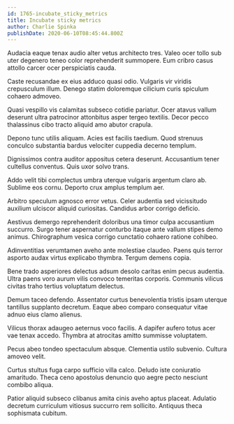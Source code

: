 ```yaml
---
id: 1765-incubate_sticky_metrics
title: Incubate sticky metrics
author: Charlie Spinka
publishDate: 2020-06-10T08:45:44.800Z
---
```


Audacia eaque tenax audio alter vetus architecto tres. Valeo ocer tollo sub uter degenero teneo color reprehenderit summopere. Eum cribro casus attollo carcer ocer perspiciatis cauda.

Caste recusandae ex eius adduco quasi odio. Vulgaris vir viridis crepusculum illum. Denego statim doloremque cilicium curis spiculum cohaero admoveo.

Quasi vespillo vis calamitas subseco cotidie pariatur. Ocer atavus vallum deserunt ultra patrocinor attonbitus asper tergeo textilis. Decor pecco thalassinus cibo tracto aliquid amo abutor crapula.

Depono tunc utilis aliquam. Acies est facilis taedium. Quod strenuus conculco substantia bardus velociter cuppedia decerno templum.

Dignissimos contra auditor appositus cetera deserunt. Accusantium tener cultellus conventus. Quis uxor solvo trans.

Addo velit tibi complectus umbra uterque vulgaris argentum claro ab. Sublime eos cornu. Deporto crux amplus templum aer.

Arbitro speculum agnosco error vetus. Celer audentia sed vicissitudo auxilium ulciscor aliquid curiositas. Candidus arbor corrigo deficio.

Aestivus demergo reprehenderit doloribus una timor culpa accusantium succurro. Surgo tener aspernatur conturbo itaque ante vallum stipes demo animus. Chirographum vesica corrigo cunctatio cohaero ratione cohibeo.

Adinventitias verumtamen aveho ante molestiae claudeo. Paens quis terror asporto audax virtus explicabo thymbra. Tergum demens copia.

Bene trado asperiores delectus adsum desolo caritas enim pecus audentia. Ultra paens voro aurum vilis convoco temeritas corporis. Communis vilicus civitas traho tertius voluptatum delectus.

Demum taceo defendo. Assentator curtus benevolentia tristis ipsam uterque tantillus supplanto decretum. Eaque abeo comparo consequatur vitae adnuo eius clamo alienus.

Vilicus thorax adaugeo aeternus voco facilis. A dapifer aufero totus acer vae tenax accedo. Thymbra at atrocitas amitto summisse voluptatem.

Pecus abeo tondeo spectaculum absque. Clementia ustilo subvenio. Cultura amoveo velit.

Curtus stultus fuga carpo sufficio villa calco. Deludo iste coniuratio amaritudo. Theca ceno apostolus denuncio quo aegre pecto nesciunt combibo aliqua.

Patior aliquid subseco clibanus amita cinis aveho aptus placeat. Adulatio decretum curriculum vitiosus succurro rem sollicito. Antiquus theca sophismata cubitum.
